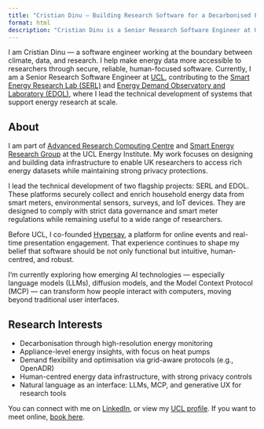 ```yaml
---
title: "Cristian Dinu – Building Research Software for a Decarbonised Future"
format: html
description: "Cristian Dinu is a Senior Research Software Engineer at UCL, building human-centred data systems for climate and energy research, including SERL and EDOL."
---
```


I am Cristian Dinu — a software engineer working at the boundary between climate, data, and research. I help make energy data more accessible to researchers through secure, reliable, human-focused software. Currently, I am a Senior Research Software Engineer at [UCL](https://www.ucl.ac.uk), contributing to the [Smart Energy Research Lab (SERL)](https://serl.ac.uk) and [Energy Demand Observatory and Laboratory (EDOL)](https://edol.ac.uk), where I lead the technical development of systems that support energy research at scale.

## About

I am part of [Advanced Research Computing Centre](https://www.ucl.ac.uk/advanced-research-computing/) and [Smart Energy Research Group](https://www.linkedin.com/company/ucl-smart-energy-research-group/) at the UCL Energy Institute. My work focuses on designing and building data infrastructure to enable UK researchers to access rich energy datasets while maintaining strong privacy protections.

I lead the technical development of two flagship projects: SERL and EDOL. These platforms securely collect and enrich household energy data from smart meters, environmental sensors, surveys, and IoT devices. They are designed to comply with strict data governance and smart meter regulations while remaining useful to a wide range of researchers.

Before UCL, I co-founded [Hypersay](https://hypersay.com), a platform for online events and real-time presentation engagement. That experience continues to shape my belief that software should be not only functional but intuitive, human-centred, and robust.

I'm currently exploring how emerging AI technologies — especially language models (LLMs), diffusion models, and the Model Context Protocol (MCP) — can transform how people interact with computers, moving beyond traditional user interfaces.

## Research Interests

- Decarbonisation through high-resolution energy monitoring
- Appliance-level energy insights, with focus on heat pumps
- Demand flexibility and optimisation via grid-aware protocols (e.g., OpenADR)
- Human-centred energy data infrastructure, with strong privacy controls
- Natural language as an interface: LLMs, MCP, and generative UX for research tools

<footer>
You can connect with me on [LinkedIn](https://linkedin.com/in/cdinu), or view my [UCL profile](https://profiles.ucl.ac.uk/69550-cristian-dinu). If you want to meet online, [book here](https://outlook.office.com/bookwithme/user/51ab13ffeaa1421c862387ecad39b1db@ucl.ac.uk?anonymous&ismsaljsauthenabled&ep=plink).
</footer>